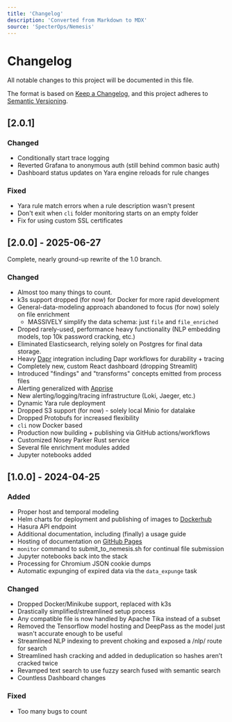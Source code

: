 ```yaml
---
title: 'Changelog'
description: 'Converted from Markdown to MDX'
source: 'SpecterOps/Nemesis'
---
```


# Changelog
All notable changes to this project will be documented in this file.

The format is based on [Keep a Changelog](https://keepachangelog.com/en/1.0.0/),
and this project adheres to [Semantic Versioning](https://semver.org/spec/v2.0.0.html).

## [2.0.1]

### Changed

- Conditionally start trace logging
- Reverted Grafana to anonymous auth (still behind common basic auth)
- Dashboard status updates on Yara engine reloads for rule changes

### Fixed

- Yara rule match errors when a rule description wasn't present
- Don't exit when `cli` folder monitoring starts on an empty folder
- Fix for using custom SSL certificates


## [2.0.0] - 2025-06-27

Complete, nearly ground-up rewrite of the 1.0 branch.

### Changed

- Almost too many things to count.
- k3s support dropped (for now) for Docker for more rapid development
- General-data-modeling approach abandoned to focus (for now) solely on file enrichment
    - MASSIVELY simplify the data schema: just `file` and `file_enriched`
- Droped rarely-used, performance heavy functionality (NLP embedding models, top 10k password cracking, etc.)
- Eliminated Elasticsearch, relying solely on Postgres for final data storage.
- Heavy [Dapr](https://dapr.io/) integration including Dapr workflows for durability + tracing
- Completely new, custom React dashboard (dropping Streamlit)
- Introduced "findings" and "transforms" concepts emitted from process files
- Alerting generalized with [Apprise](https://github.com/caronc/apprise/)
- New alerting/logging/tracing infrastructure (Loki, Jaeger, etc.)
- Dynamic Yara rule deployment
- Dropped S3 support (for now) - solely local Minio for datalake
- Dropped Protobufs for increased flexibility
- `cli` now Docker based
- Production now building + publishing via GitHub actions/workflows
- Customized Nosey Parker Rust service
- Several file enrichment modules added
- Jupyter notebooks added


## [1.0.0] - 2024-04-25

### Added

- Proper host and temporal modeling
- Helm charts for deployment and publishing of images to [Dockerhub](https://hub.docker.com/u/specterops)
- Hasura API endpoint
- Additional documentation, including (finally) a usage guide
- Hosting of documentation on [GitHub Pages](https://specterops.github.io/Nemesis/)
- `monitor` command to submit_to_nemesis.sh for continual file submission
- Jupyter notebooks back into the stack
- Processing for Chromium JSON cookie dumps
- Automatic expunging of expired data via the `data_expunge` task

### Changed

- Dropped Docker/Minikube support, replaced with k3s
- Drastically simplified/streamlined setup process
- Any compatible file is now handled by Apache Tika instead of a subset
- Removed the Tensorflow model hosting and DeepPass as the model just wasn't accurate enough to be useful
- Streamlined NLP indexing to prevent choking and exposed a /nlp/ route for search
- Streamlined hash cracking and added in deduplication so hashes aren’t cracked twice
- Revamped text search to use fuzzy search fused with semantic search
- Countless Dashboard changes

### Fixed

- Too many bugs to count